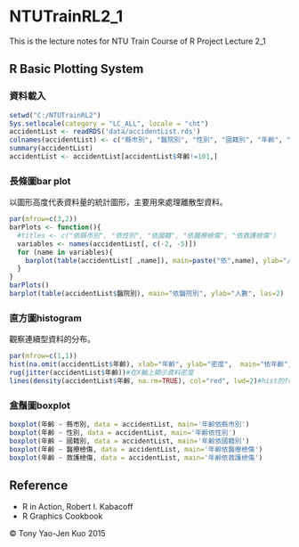# NTUTrainRL2_1
This is the lecture notes for NTU Train Course of R Project Lecture 2_1

## R Basic Plotting System

### 資料載入

```r
setwd("C:/NTUTrainRL2")
Sys.setlocale(category = "LC_ALL", locale = "cht")
accidentList <- readRDS('data/accidentList.rds')
colnames(accidentList) <- c("縣市別", "醫院別", "性別", "國籍別", "年齡", "醫療檢傷", "救護檢傷")
summary(accidentList)
accidentList <- accidentList[accidentList$年齡!=101,]
```

### 長條圖bar plot

以圖形高度代表資料量的統計圖形，主要用來處理離散型資料。

```r
par(mfrow=c(3,2))
barPlots <- function(){
  #titles <- c("依縣市別", "依性別", "依國籍", "依醫療檢傷", "依救護檢傷")
  variables <- names(accidentList[, c(-2, -5)])
  for (name in variables){
    barplot(table(accidentList[ ,name]), main=paste("依",name), ylab="人數")
  }
}
barPlots()
barplot(table(accidentList$醫院別), main="依醫院別", ylab="人數", las=2)
```

### 直方圖histogram

觀察連續型資料的分布。

```r
par(mfrow=c(1,1))
hist(na.omit(accidentList$年齡), xlab="年齡", ylab="密度",  main="依年齡", breaks=15, freq=FALSE, ylim=c(0, 0.12), col="skyblue")
rug(jitter(accidentList$年齡))#在X軸上顯示資料密度
lines(density(accidentList$年齡, na.rm=TRUE), col="red", lwd=2)#hist的freq要設為false才看得到
```

### 盒鬚圖boxplot

```r
boxplot(年齡 ~ 縣市別, data = accidentList, main='年齡依縣市別')
boxplot(年齡 ~ 性別, data = accidentList, main='年齡依性別')
boxplot(年齡 ~ 國籍別, data = accidentList, main='年齡依國籍別')
boxplot(年齡 ~ 醫療檢傷, data = accidentList, main='年齡依醫療檢傷')
boxplot(年齡 ~ 救護檢傷, data = accidentList, main='年齡依救護檢傷')
```

## Reference
* R in Action, Robert I. Kabacoff
* R Graphics Cookbook

&copy; Tony Yao-Jen Kuo 2015
